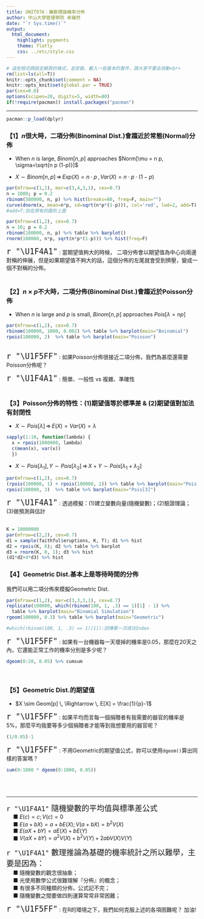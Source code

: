 ---
title: UNIT07A：離散理論機率分佈
author: 中山大學管理學院 卓雍然
date: "`r Sys.time()`"
output: 
  html_document:
    highlight: pygments
    theme: flatly
    css: ../etc/style.css
---

```{r results='hide', message=FALSE, warning=FALSE, echo=F}
# 這些程式碼設定網頁的格式，並安裝、載入一些基本的套件，請大家不要去改動<br>
rm(list=ls(all=T))
knitr::opts_chunk$set(comment = NA)
knitr::opts_knit$set(global.par = TRUE)
par(cex=0.8)
options(scipen=20, digits=5, width=80)
if(!require(pacman)) install.packages("pacman")
```
<hr>

```{r}
pacman::p_load(dplyr)
```

### 【1】$n$很大時，二項分佈(Binominal Dist.)會趨近於常態(Normal)分佈

+ When $n$ is large, $Binom[n, p]$ approaches $Norm[\mu = n p, \sigma=\sqrt{n p (1-p)}]$ 

+ $X \sim Binom[n, p] \, \Rightarrow 
\, Exp(X) = n \cdot p \, , \, Var(X) = n \cdot p \cdot (1-p)$

```{r fig.height=2.4, fig.width=7.2}
par(mfrow=c(1,1), mar=c(3,4,3,1), cex=0.7)
n = 1000; p = 0.2
rbinom(500000, n, p) %>% hist(breaks=80, freq=F, main="")
curve(dnorm(x, mean=n*p, sd=sqrt(n*p*(1-p))), col='red', lwd=2, add=T)
#add=T:加在原有的圖形上面
```

```{r fig.height=2.4, fig.width=7.2}
par(mfrow=c(1,2), cex=0.7)
n = 10; p = 0.2
rbinom(100000, n, p) %>% table %>% barplot()
rnorm(100000, n*p, sqrt(n*p*(1-p))) %>% hist(freq=F)
```

<span style="font-size:24px">`r "\U1F4A1"`</span> :
當期望值夠大的時候， 二項分佈會以期望值為中心向兩邊對稱的伸展，但是如果期望值不夠大的話，這個分佈的左尾就會受到擠壓，變成一個不對稱的分佈。<br><br>

### 【2】$n \times p$不大時，二項分佈(Binominal Dist.)會趨近於Poisson分佈

+ When $n$ is large and $p$ is small, $Binom[n, p]$ approaches $Pois[\lambda = n p]$ 

```{r fig.height=2.4, fig.width=7.2}
par(mfrow=c(1,2), cex=0.7)
rbinom(100000, 1000, 0.002) %>% table %>% barplot(main="Boinomial")
rpois(100000, 2)  %>% table %>% barplot(main="Poisson")
```

<br><span style="font-size:24px">`r "\U1F5FF"`</span> :
如果Poisson分佈很接近二項分佈，我們為甚麼還需要Poisson分佈呢？<br>

<span style="font-size:24px">`r "\U1F4A1"`</span> :
簡單、一般性 vs 複雜、準確性<br><br>


### 【3】Poisson分佈的特性：(1)期望值等於標準差 & (2)期望值對加法有封閉性

+ $X \sim Pois[\lambda] \, \Rightarrow \, E(X) = Var(X) = \lambda$ 

```{r}
sapply(1:10, function(lambda) {
  x = rpois(1000000, lambda)
  c(mean(x), var(x))
  })
```

+ $X \sim Pois[\lambda_1], \, Y \sim Pois[\lambda_2] \, \Rightarrow \, X+Y \sim Pois[\lambda_1 + \lambda_2]$ 

```{r fig.height=2.4, fig.width=7.2}
par(mfrow=c(1,2), cex=0.7)
(rpois(100000, 1) + rpois(100000, 2)) %>% table %>% barplot(main="Pois[1] + Pois[2]")
rpois(100000, 3)  %>% table %>% barplot(main="Pois[3]")
```

<span style="font-size:24px">`r "\U1F4A1"`</span> :
透過模擬：(1)建立變數向量(隨機變數)；(2)驗證理論；(3)做預測與估計 <br><br>

```{r fig.height=2.5, fig.width=8}
K = 10000000
par(mfrow=c(2,2), cex=0.7)
d1 = sample(faithful$eruptions, K, T); d1 %>% hist
d2 = rpois(K, 6); d2 %>% table %>% barplot
d3 = rnorm(K, 0, 1); d3 %>% hist
(d1*d2+4*d3) %>% hist
```



### 【4】Geometric Dist.基本上是等待時間的分佈
我們可以用二項分佈來模擬Geometric Dist.
```{r fig.height=2.4, fig.width=8}
par(mfrow=c(1,2), mar=c(3,3,3,1), cex=0.7)
replicate(100000, which(rbinom(100, 1, .3) == 1)[1] - 1) %>% 
  table %>% barplot(main="Binomial Simulation")
rgeom(100000, 0.3) %>% table %>% barplot(main="Geometric")

#which(rbinom(100, 1, .3) == 1)[1]):回傳第一次成功Index
```

<span style="font-size:24px">`r "\U1F5FF"`</span> :
如果有一台機器每一天壞掉的機率是0.05，那麼在20天之內，它還能正常工作的機率分別是多少呢？<br>

```{r}
dgeom(0:20, 0.05) %>% cumsum
```

<br>

### 【5】Geometric Dist.的期望值

+ $X \sim Geom[p] \, \Rightarrow \, E[X] = \frac{1}{p}-1$ <br>

<span style="font-size:24px">`r "\U1F5FF"`</span> :
如果平均而言每一個捐贈者有我需要的器官的機率是5%，那麼平均我要等多少個捐贈者才能等到我想要用的器官呢？<br>

```{r}
(1/0.05)-1
```

<span style="font-size:24px">`r "\U1F5FF"`</span> :
不用Geometric的期望值公式，妳可以使用`dgeom()`算出同樣的答案嗎？<br>
```{r}
sum(0:1000 * dgeom(0:1000, 0.05))
```
<br><br><hr>

<p class="wwl">
<span style="font-size:20px">`r "\U1F4A1"` 
隨機變數的平均值與標準差公式</span><br>
&emsp; ■ $E(c) = c ; V(c) = 0$<br>
&emsp; ■ $E(a+b X) = a+bE(X) ; V(a+b X) = b^2 V(X)$<br>
&emsp; ■ $E(a X + b Y) = aE(X) +bE(Y)$<br>
&emsp; ■ $V(a X + b Y) = a^2V(X) +b^2V(Y) + 2abV(X)V(Y)$
</p class="wwl"> 

<p class="wwl">
<span style="font-size:20px">`r "\U1F4A1"` 
數理推論為基礎的機率統計之所以難學，主要是因為：</span><br>
&emsp; ■ 隨機變數的觀念很抽象；<br>
&emsp; ■ 光使用數學公式很難理解『分佈』的概念；<br>
&emsp; ■ 有很多不同種類的分佈，公式記不完；<br>
&emsp; ■ 隨機變數之間要做四則運算常常非常困難；<br>
</p class="wwl"> 

<span style="font-size:24px">`r "\U1F5FF"`</span> :
在R的環境之下，我們如何克服上述的各項困難呢？ 加油!
<br><br><br>









